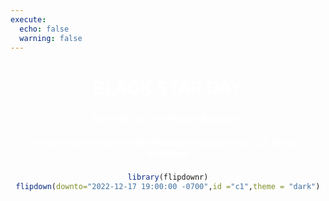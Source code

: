 ```yaml
---
execute: 
  echo: false
  warning: false
---
```

<html>
<head>
<title>BLACK STAR DAY COUNDOWN</title>

<!-- Styles -->	
<style>
body {
  background-image: url("logo.png");
  background-position: 50% 50%;
  background-repeat: repeat;
}
</style>
</head>
<body>

<!-- HTML -->
<h1 style="color: White;"><center><bold>BLACK STAR DAY</center></bold></h1>
<h3 style="color:White;"><center>By order of the Peaky Blinders:<center></h3>
<h5 style="color: white"><center>You are invited to attend the birthday celebration of Lij & Shelby's birthdays<center></h5>

<center>
```r
library(flipdownr)
flipdown(downto="2022-12-17 19:00:00 -0700",id ="c1",theme = "dark")
```
</center>